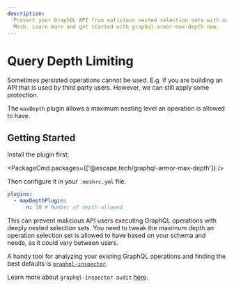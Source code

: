 ```yaml
---
description:
  Protect your GraphQL API from malicious nested selection sets with maxDepth plugin in GraphQL
  Mesh. Learn more and get started with graphql-armor-max-depth now.
---
```



# Query Depth Limiting

Sometimes persisted operations cannot be used. E.g. if you are building an API that is used by third
party users. However, we can still apply some protection.

The `maxDepth` plugin allows a maximum nesting level an operation is allowed to have.

## Getting Started

Install the plugin first;

<PackageCmd packages={['@escape.tech/graphql-armor-max-depth']} />

Then configure it in your `.meshrc.yml` file.

```yaml
plugins:
  - maxDepthPlugin:
      n: 10 # Number of depth allowed
```

This can prevent malicious API users executing GraphQL operations with deeply nested selection sets.
You need to tweak the maximum depth an operation selection set is allowed to have based on your
schema and needs, as it could vary between users.

A handy tool for analyzing your existing GraphQL operations and finding the best defaults is
[`graphql-inspector`](https://the-guild.dev/graphql/inspector).

Learn more about `graphql-inspector audit`
[here](https://the-guild.dev/graphql/inspector/docs/essentials/audit).
